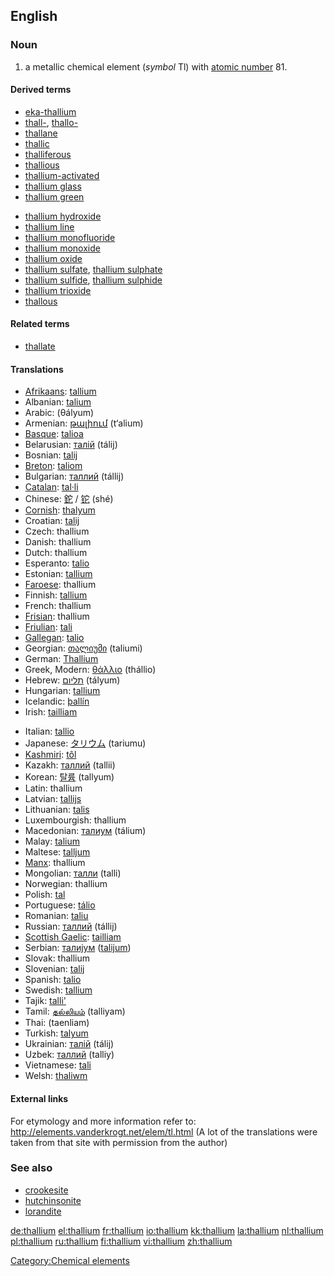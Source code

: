 {{see|Thallium}}

==English==
{{elements|Tl|mercury|Hg|lead|Pb}}
=== Noun ===
{{en-noun|-}}
{{wikipedia}}

# a metallic chemical element (''symbol'' Tl) with [[atomic number]] 81.

====Derived terms====
{{top2}}
*[[eka-thallium]]
*[[thall-]], [[thallo-]]
*[[thallane]]
*[[thallic]]
*[[thalliferous]]
*[[thallious]]
*[[thallium-activated]]
*[[thallium glass]]
*[[thallium green]]
{{mid2}}
*[[thallium hydroxide]]
*[[thallium line]]
*[[thallium monofluoride]]
*[[thallium monoxide]]
*[[thallium oxide]]
*[[thallium sulfate]], [[thallium sulphate]]
*[[thallium sulfide]], [[thallium sulphide]]
*[[thallium trioxide]]
*[[thallous]]
{{bottom}}

====Related terms====
*[[thallate]]

==== Translations ====
{{top}}
*[[Afrikaans]]: [[tallium]]
*Albanian: [[talium]]
*Arabic: {{ARchar|[[ثاليوم]]}} (θályum) {{m}}
*Armenian: [[թալիում]] (t‘alium)
*[[Basque]]: [[talioa]]
*Belarusian: [[талiй]] (tálij) {{m}}
*Bosnian: [[talij]]
*[[Breton]]: [[taliom]]
*Bulgarian: [[таллий]] (tállij) {{m}}
*[[Catalan]]: [[tal·li]]
*Chinese: [[鉈]] / [[铊]] (shé)
*[[Cornish]]: [[thalyum]]
*Croatian: [[talij]]
*Czech: thallium
*Danish: thallium
*Dutch: thallium {{n}}
*Esperanto: [[talio]]
*Estonian: [[tallium]]
*[[Faroese]]: thallium
*Finnish: [[tallium]]
*French: thallium {{m}}
*[[Frisian]]: thallium
*[[Friulian]]: [[tali]]
*[[Gallegan]]: [[talio]]
*Georgian: [[თალიუმი]] (taliumi)
*German: [[Thallium]] {{n}}
*Greek, Modern: [[θάλλιο]] (thállio) {{n}}
*Hebrew: [[תליום]] (tályum)
*Hungarian: [[tallium]]
*Icelandic: [[þallín]]
*Irish: [[tailliam]]
{{mid}}
*Italian: [[tallio]] {{m}}
*Japanese: [[タリウム]] (tariumu)
*[[Kashmiri]]: [[tôl]]
*Kazakh: [[таллий]] (tallii)
*Korean: [[탈륨]] (tallyum)
*Latin: thallium
*Latvian: [[tallijs]]
*Lithuanian: [[talis]]
*Luxembourgish: thallium
*Macedonian: [[талиум]] (tálium)
*Malay: [[talium]]
*Maltese: [[talljum]]
*[[Manx]]: thallium
*Mongolian: [[талли]] (talli)
*Norwegian: thallium
*Polish: [[tal#Polish|tal]] {{m}}
*Portuguese: [[tálio]] {{m}}
*Romanian: [[taliu]] {{n}}
*Russian: [[таллий]] (tállij) {{m}}
*[[Scottish Gaelic]]: [[tailliam]]
*Serbian: [[талиjум]] ([[talijum]]) {{m}}
*Slovak: thallium
*Slovenian: [[talij]]
*Spanish: [[talio]] {{m}}
*Swedish: [[tallium]]
*Tajik: [[talli']]
*Tamil: [[தல்லியம்]] (talliyam)
*Thai: {{THchar|[[แทลเลียม]]}} (taenliam)
*Turkish: [[talyum]]
*Ukrainian: [[талiй]] (tálij) {{m}}
*Uzbek: [[таллий]] (talliy)
*Vietnamese: [[tali#Vietnamese|tali]]
*Welsh: [[thaliwm]]
{{bottom}}

====External links====
For etymology and more information refer to:
http://elements.vanderkrogt.net/elem/tl.html
(A lot of the translations were taken from that site with permission from the author)

===See also===
*[[crookesite]]
*[[hutchinsonite]]
*[[lorandite]]

[[Category:Chemical elements]]

[[de:thallium]]
[[el:thallium]]
[[fr:thallium]]
[[io:thallium]]
[[kk:thallium]]
[[la:thallium]]
[[nl:thallium]]
[[pl:thallium]]
[[ru:thallium]]
[[fi:thallium]]
[[vi:thallium]]
[[zh:thallium]]